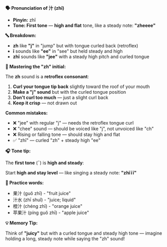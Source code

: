 **🗣️ Pronunciation of 汁 (zhī)**

- **Pinyin:** zhī
- **Tone: First tone** — **high and flat** tone, like a steady note: **"zheeee"**

**🔤 Breakdown:**

- **zh** like **"j"** in "jump" but with tongue curled back (retroflex)
- **ī** sounds like **"ee"** in "see" but held steady and high
- **zhī** sounds like **"jee"** with a steady high pitch and curled tongue

**🎯 Mastering the "zh" initial:**

The **zh** sound is a **retroflex consonant**:

1. **Curl your tongue tip back** slightly toward the roof of your mouth
2. **Make a "j" sound** but with the curled tongue position
3. **Don't curl too much** — just a slight curl back
4. **Keep it crisp** — not drawn out

**Common mistakes:**

- ❌ "jee" with regular "j" — needs the retroflex tongue curl
- ❌ "chee" sound — should be voiced like "j", not unvoiced like "ch"
- ❌ Rising or falling tone — should stay high and flat
- ✅ "zhī" — curled "zh" + steady high "ee"

**🎧 Tone tip:**

The **first tone** (¯) is **high and steady**:

Start **high and stay level** — like singing a steady note: **"zhīīī"**

**📝 Practice words:**

- 果汁 (guǒ zhī) - "fruit juice"
- 汁水 (zhī shuǐ) - "juice; liquid"
- 橙汁 (chéng zhī) - "orange juice"
- 苹果汁 (píng guǒ zhī) - "apple juice"

**💡 Memory Tip:**

Think of **"juicy"** but with a curled tongue and steady high tone — imagine holding a long, steady
note while saying the "zh" sound!
